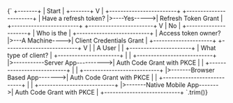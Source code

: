 
<CodeBlock>
  {`
+-------+
| Start |
+-------+
    V
    |
+------------------------+              +-----------------------+
| Have a refresh token?  |>----Yes----->|  Refresh Token Grant  |
+------------------------+              +-----------------------+
    V
    |
    No
    |
+---------------------+
|     Who is the      |                  +--------------------------+
| Access token owner? |>---A Machine---->| Client Credentials Grant |
+---------------------+                  +--------------------------+
    V
    |
    |
   A User
    |
    |
+----------------------+
| What type of client? |
+----------------------+
    |
    |                                 +---------------------------+
    |>-----------Server App---------->| Auth Code Grant with PKCE |
    |                                 +---------------------------+
    |
    |                                 +---------------------------+
    |>-------Browser Based App------->| Auth Code Grant with PKCE |
    |                                 +---------------------------+
    |
    |                                 +---------------------------+
    |>-------Native Mobile App------->| Auth Code Grant with PKCE |
                                      +---------------------------+
`.trim()}
</CodeBlock>
